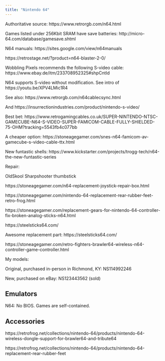 ```yaml
---
title: "Nintendo 64"
---
```


Authoritative source: https://www.retrorgb.com/n64.html

Games listed under 256Kbit SRAM have save batteries:
http://micro-64.com/database/gamesave.shtml

N64 manuals:
https://sites.google.com/view/n64manuals

https://retrostage.net/?product=n64-blaster-2-0/

Wobbling Pixels recommends the following S-video cable: https://www.ebay.de/itm/233708952325#shpCntId

N64 supports S-video without modification. See intro of https://youtu.be/XPV4LMic1R4

See also: https://www.retrorgb.com/n64cablecsync.html

And https://insurrectionindustries.com/product/nintendo-s-video/

Best bet: https://www.retrogamingcables.co.uk/SUPER-NINTENDO-NTSC-GAMECUBE-N64-S-VIDEO-SUPER-FAMICOM-CABLE-FULLY-SHIELDED-75-OHM?tracking=5543fb4c077bb

A cheaper option: https://stoneagegamer.com/snes-n64-famicom-av-gamecube-s-video-cable-ttx.html

New funtastic shells: https://www.kickstarter.com/projects/trogg-tech/n64-the-new-funtastic-series

Repair:

OldSkool Sharpshooter thumbstick

https://stoneagegamer.com/n64-replacement-joystick-repair-box.html

https://stoneagegamer.com/nintendo-64-replacement-rear-rubber-feet-retro-frog.html

https://stoneagegamer.com/replacement-gears-for-nintendo-64-controller-fix-broken-analog-sticks-n64.html

https://steelsticks64.com/

Awesome replacement part: https://steelsticks64.com/

https://stoneagegamer.com/retro-fighters-brawler64-wireless-n64-controller-game-controller.html

My models:

Original, purchased in-person in Richmond, KY:
NS114992246

New, purchased on eBay:
NS123443562 (sold)

## Emulators

N64: No BIOS. Games are self-contained.

## Accessories

https://retrofrog.net/collections/nintendo-64/products/nintendo-64-wireless-dongle-support-for-brawler64-and-tribute64

https://retrofrog.net/collections/nintendo-64/products/nintendo-64-replacement-rear-rubber-feet